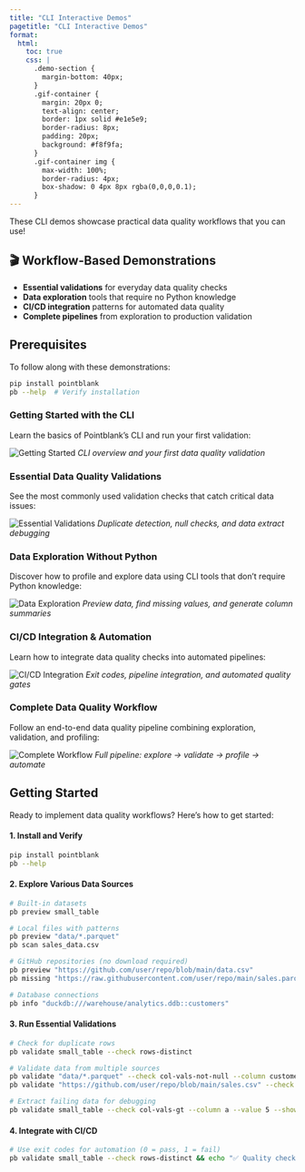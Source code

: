 ```yaml
---
title: "CLI Interactive Demos"
pagetitle: "CLI Interactive Demos"
format:
  html:
    toc: true
    css: |
      .demo-section {
        margin-bottom: 40px;
      }
      .gif-container {
        margin: 20px 0;
        text-align: center;
        border: 1px solid #e1e5e9;
        border-radius: 8px;
        padding: 20px;
        background: #f8f9fa;
      }
      .gif-container img {
        max-width: 100%;
        border-radius: 4px;
        box-shadow: 0 4px 8px rgba(0,0,0,0.1);
      }
---
```


These CLI demos showcase practical data quality workflows that you can use!

::: {.callout-tip}
## 🎬 Workflow-Based Demonstrations
- **Essential validations** for everyday data quality checks
- **Data exploration** tools that require no Python knowledge
- **CI/CD integration** patterns for automated data quality
- **Complete pipelines** from exploration to production validation
:::

::: {.callout-note}
## Prerequisites
To follow along with these demonstrations:
```bash
pip install pointblank
pb --help  # Verify installation
```
:::

### Getting Started with the CLI

Learn the basics of Pointblank's CLI and run your first validation:

::: {.gif-container}
![Getting Started](../../assets/vhs/cli-getting-started.gif)
*CLI overview and your first data quality validation*
:::

### Essential Data Quality Validations

See the most commonly used validation checks that catch critical data issues:

::: {.gif-container}
![Essential Validations](../../assets/vhs/cli-essential-validations.gif)
*Duplicate detection, null checks, and data extract debugging*
:::

### Data Exploration Without Python

Discover how to profile and explore data using CLI tools that don't require Python knowledge:

::: {.gif-container}
![Data Exploration](../../assets/vhs/cli-data-exploration.gif)
*Preview data, find missing values, and generate column summaries*
:::

### CI/CD Integration & Automation

Learn how to integrate data quality checks into automated pipelines:

::: {.gif-container}
![CI/CD Integration](../../assets/vhs/cli-cicd-workflows.gif)
*Exit codes, pipeline integration, and automated quality gates*
:::

### Complete Data Quality Workflow

Follow an end-to-end data quality pipeline combining exploration, validation, and profiling:

::: {.gif-container}
![Complete Workflow](../../assets/vhs/cli-complete-workflow.gif)
*Full pipeline: explore → validate → profile → automate*
:::

## Getting Started

Ready to implement data quality workflows? Here's how to get started:

#### 1. Install and Verify

```bash
pip install pointblank
pb --help
```

#### 2. Explore Various Data Sources

```bash
# Built-in datasets
pb preview small_table

# Local files with patterns
pb preview "data/*.parquet"
pb scan sales_data.csv

# GitHub repositories (no download required)
pb preview "https://github.com/user/repo/blob/main/data.csv"
pb missing "https://raw.githubusercontent.com/user/repo/main/sales.parquet"

# Database connections
pb info "duckdb:///warehouse/analytics.ddb::customers"
```

#### 3. Run Essential Validations

```bash
# Check for duplicate rows
pb validate small_table --check rows-distinct

# Validate data from multiple sources
pb validate "data/*.parquet" --check col-vals-not-null --column customer_id
pb validate "https://github.com/user/repo/blob/main/sales.csv" --check rows-distinct

# Extract failing data for debugging
pb validate small_table --check col-vals-gt --column a --value 5 --show-extract
```

#### 4. Integrate with CI/CD

```bash
# Use exit codes for automation (0 = pass, 1 = fail)
pb validate small_table --check rows-distinct && echo "✅ Quality checks passed"
```


